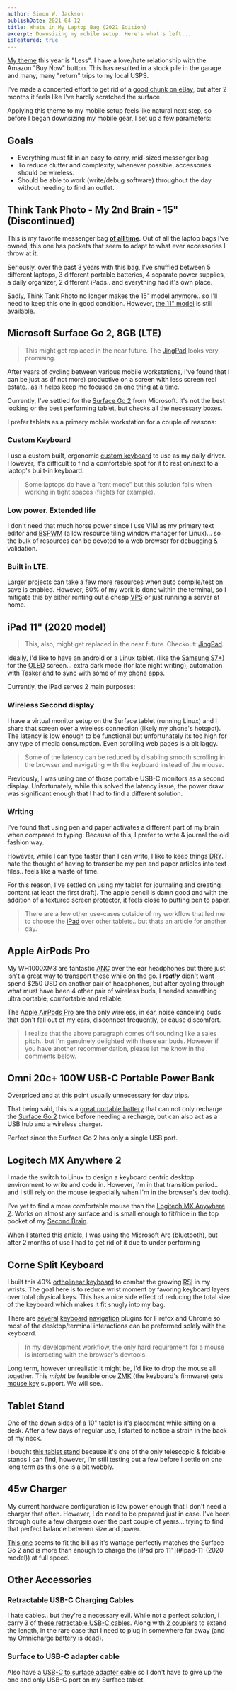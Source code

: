 ```yaml
---
author: Simon W. Jackson
publishDate: 2021-04-12
title: Whats in My Laptop Bag (2021 Edition)
excerpt: Downsizing my mobile setup. Here's what's left...
isFeatured: true
---
```


[My theme](https://youtu.be/NVGuFdX5guE) this year is "Less". I have a love/hate relationship with the Amazon "Buy Now" button. This has resulted in a stock pile in the garage and many, many "return" trips to my local USPS.

I've made a concerted effort to get rid of a [good chunk on eBay](https://www.ebay.com/usr/emberelectronics), but after 2 months it feels like I've hardly scratched the surface.

Applying this theme to my mobile setup feels like natural next step, so before I began downsizing my mobile gear, I set up a few parameters:

## Goals

- Everything must fit in an easy to carry, mid-sized messenger bag
- To reduce clutter and complexity, whenever possible, accessories should be wireless.
- Should be able to work (write/debug software) throughout the day without needing to find an outlet.

## Think Tank Photo - My 2nd Brain - 15" (Discontinued)

This is my favorite messenger bag <ins>**of all time**</ins>. Out of all the laptop bags I've owned, this one has pockets that seem to adapt to what ever accessories I throw at it.

Seriously, over the past 3 years with this bag, I've shuffled between 5 different laptops, 3 different portable batteries, 4 separate power supplies, a daily organizer, 2 different iPads.. and everything had it's own place.

Sadly, Think Tank Photo no longer makes the 15" model anymore.. so I'll need to keep this one in good condition. However, [the 11" model](https://www.amazon.com/Think-Tank-Photo-Brain-Laptop/dp/B00F3BN7BA/?tag=miniarray-20) is still available.

## Microsoft Surface Go 2, 8GB (LTE)

> This might get replaced in the near future. The [JingPad](https://en.jingos.com/jingpad-a1/) looks very promising.

After years of cycling between various mobile workstations, I've found that I can be just as (if not more) productive on a screen with less screen real estate.. as it helps keep me focused on [one thing at a time](https://jamesclear.com/master-one-thing).

Currently, I've settled for the [Surface Go 2](https://www.amazon.com/NEW-Microsoft-Surface-Go-Touch-Screen/dp/B086QM6KM6/?tag=miniarray-20) from Microsoft. It's not the best looking or the best performing tablet, but checks all the necessary boxes.

I prefer tablets as a primary mobile workstation for a couple of reasons:

### Custom Keyboard

I use a custom built, ergonomic [custom keyboard](#corne-keyboard) to use as my daily driver. However, it's difficult to find a comfortable spot for it to rest on/next to a laptop's built-in keyboard.

> Some laptops do have a "tent mode" but this solution fails when working in tight spaces (flights for example).

### Low power. Extended life

I don't need that much horse power since I use VIM as my primary text editor and <abbr title="BSP Window Manager">BSPWM</abbr> (a low resource tiling window manager for Linux)... so the bulk of resources can be devoted to a web browser for debugging & validation.

### Built in LTE.

Larger projects can take a few more resources when auto compile/test on save is enabled. However, 80% of my work is done within the terminal, so I mitigate this by either renting out a cheap <abbr title="Virtual Private Server">VPS</abbr> or just running a server at home.

## iPad 11" (2020 model)

> This, also, might get replaced in the near future. Checkout: [JingPad](https://en.jingos.com/jingpad-a1/).

Ideally, I'd like to have an android or a Linux tablet. (like the [Samsung S7+](https://www.amazon.com/Samsung-Galaxy-Wi-Fi-Mystic-Black/dp/B08FBQKN39/?tag=miniarray-20)) for the <abbr title="Organic Light-Emitting Diode">OLED</abbr> screen... extra dark mode (for late night writing), automation with [Tasker](https://play.google.com/store/apps/details?id=net.dinglisch.android.taskerm&hl=en_US&gl=US) and to sync with some of [my phone](#Samsung-Galaxy-Z-Fold-2) apps.

Currently, the iPad serves 2 main purposes:

### Wireless Second display

I have a virtual monitor setup on the Surface tablet (running Linux) and I share that screen over a wireless connection (likely my phone's hotspot). The latency is low enough to be functional but unfortunately its too high for any type of media consumption. Even scrolling web pages is a bit laggy.

> Some of the latency can be reduced by disabling smooth scrolling in the browser and navigating with the keyboard instead of the mouse.

Previously, I was using one of those portable USB-C monitors as a second display. Unfortunately, while this solved the latency issue, the power draw was significant enough that I had to find a different solution.

### Writing

I've found that using pen and paper activates a different part of my brain when compared to typing. Because of this, I prefer to write & journal the old fashion way.

However, while I can type faster than I can write, I like to keep things <abbr title="Don't Repeat Yourself">DRY</abbr>. I hate the thought of having to transcribe my pen and paper articles into text files.. feels like a waste of time.

For this reason, I've settled on using my tablet for journaling and creating content (at least the first draft). The apple pencil is damn good and with the addition of a textured screen protector, it feels close to putting pen to paper.

> There are a few other use-cases outside of my workflow that led me to choose the [iPad](https://www.amazon.com/Apple-iPad-11-inch-Wi-Fi-256GB/dp/B0863358NV/?tag=miniarray-20) over other tablets.. but thats an article for another day.

## Apple AirPods Pro

My WH1000XM3 are fantastic <abbr title="Active Noise Cancellation">ANC</abbr> over the ear headphones but there just isn't a great way to transport these while on the go. I **_really_** didn't want spend $250 USD on another pair of headphones, but after cycling through what must have been 4 other pair of wireless buds, I needed something ultra portable, comfortable and reliable.

The [Apple AirPods Pro](https://www.amazon.com/Apple-MWP22AM-A-AirPods-Pro/dp/B07ZPC9QD4/?tag=miniarray-20) are the only wireless, in ear, noise canceling buds that don't fall out of my ears, disconnect frequently, or cause discomfort.

> I realize that the above paragraph comes off sounding like a sales pitch.. but I'm genuinely delighted with these ear buds. However if you have another recommendation, please let me know in the comments below.

## Omni 20c+ 100W USB-C Portable Power Bank

Overpriced and at this point usually unnecessary for day trips.

That being said, this is a [great portable battery](https://www.amazon.com/Wireless-Charging-Portable-Smartphones-MobileStudio/dp/B07PTNV3CF/?tag=miniarray-20) that can not only recharge the [Surface Go 2](#Surface-Go-2) twice before needing a recharge, but can also act as a USB hub and a wireless charger.

Perfect since the Surface Go 2 has only a single USB port.

## Logitech MX Anywhere 2

I made the switch to Linux to design a keyboard centric desktop environment to write and code in. However, I'm in that transition period.. and I still rely on the mouse (especially when I'm in the browser's dev tools).

I've yet to find a more comfortable mouse than the [Logitech MX Anywhere 2](https://www.amazon.com/Logitech-Anywhere-Wireless-Mobile-Mouse/dp/B00Y09IWGQ/?tag=miniarray-20). Works on almost any surface and is small enough to fit/hide in the top pocket of my [Second Brain](#second-brain).

When I started this article, I was using the Microsoft Arc (bluetooth), but after 2 months of use I had to get rid of it due to under performing

## Corne Split Keyboard

I built this 40% [ortholinear keyboard](https://switchandclick.com/best-ortholinear-keyboards/) to combat the growing <abbr title="Repetitive Stress Injury">RSI</abbr> in my wrists. The goal here is to reduce wrist moment by favoring keyboard layers over total physical keys. This has a nice side effect of reducing the total size of the keyboard which makes it fit snugly into my bag.

There are [several](https://addons.mozilla.org/en-US/firefox/addon/tridactyl-vim/) [keyboard](https://chrome.google.com/webstore/detail/surfingkeys/gfbliohnnapiefjpjlpjnehglfpaknnc?hl=en-US) [navigation](https://chrome.google.com/webstore/detail/vimium/dbepggeogbaibhgnhhndojpepiihcmeb) plugins for Firefox and Chrome so most of the desktop/terminal interactions can be preformed solely with the keyboard.

> In my development workflow, the only hard requirement for a mouse is interacting with the browser's devtools.

Long term, however unrealistic it might be, I'd like to drop the mouse all together. This _might_ be feasible once [ZMK](https://zmkfirmware.dev/) (the keyboard's firmware) gets [mouse key](https://zmkfirmware.dev/docs/#features) support. We will see..

## Tablet Stand

One of the down sides of a 10" tablet is it's placement while sitting on a desk. After a few days of regular use, I started to notice a strain in the back of my neck.

I bought [this tablet stand](https://www.amazon.com/RUICHENXI-Telescopic-Accessories-Compatible-Smartphones/dp/B089SXFP43/?tag=miniarray-20) because it's one of the only telescopic & foldable stands I can find, however, I'm still testing out a few before I settle on one long term as this one is a bit wobbly.

## 45w Charger

My current hardware configuration is low power enough that I don't need a charger that often. However, I do need to be prepared just in case. I've been through quite a few chargers over the past couple of years... trying to find that perfect balance between size and power.

[This one](https://www.amazon.com/Charger-Anker-Ultra-Slim-PowerPort-Laptops/dp/B0841J6CMK/?tag=miniarray-20) seems to fit the bill as it's wattage perfectly matches the Surface Go 2 and is more than enough to charge the [iPad pro 11"](#ipad-11-(2020 model)) at full speed.

## Other Accessories

### Retractable USB-C Charging Cables

I hate cables.. but they're a necessary evil. While not a perfect solution, I carry 3 of [these retractable USB-C cables](https://www.amazon.com/gp/product/B06XTXLNCW/?tag=miniarray-20). Along with [2 couplers](https://www.amazon.com/Cellularize-Extension-Thunderbolt-Compatible-Connector/dp/B07S292X2V/?tag=miniarray-20) to extend the length, in the rare case that I need to plug in somewhere far away (and my Omnicharge battery is dead).

### Surface to USB-C adapter cable

Also have a [USB-C to surface adapter cable](https://www.amazon.com/gp/product/B07ZVG3X3X/?tag=miniarray-20) so I don't have to give up the one and only USB-C port on my Surface tablet.
